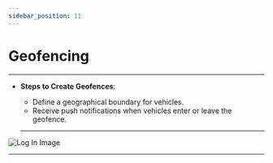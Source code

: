 ```yaml
---
sidebar_position: 11
---
```


# Geofencing

---

- **Steps to Create Geofences**:
  - Define a geographical boundary for vehicles.
  - Receive push notifications when vehicles enter or leave the geofence.
  
  ---

<div
  style={{
    display: 'flex',
    justifyContent: 'center',
    alignItems: 'center',
    height: '500px',
  }}
>
  <img
    src="/assets/guide-images/Geofence.png"
    alt="Log In Image"
    style={{
      width: '250px',
      border: '1px solid #ccc',
      borderRadius: '8px',
      boxShadow: '0 4px 6px rgba(0, 0, 0, 0.1)',
    }}
  />
</div>

---
